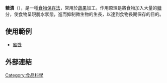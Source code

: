 {{article issues
|
{{Expand|time=2011-01-26T09:09:33+00:00}}
{{Expert|time=2011-01-26T09:09:33+00:00}}
{{Unreferenced|time=2011-01-26T09:09:33+00:00}}
}}
'''糖漬'''（{{lang-en|Sugaring}}），是一種[[食物保存法|食物保存法]]，常用於[[蔬菜|蔬]][[水果|果]]加工。作用原理是將食物加入大量的[[糖|糖]]分，使食物呈現脫水狀態，進而抑制微生物的生長，以達到食物長期保存的目的。

==使用範例==
*[[蜜饯|蜜饯]]

==外部連結==
{{GoogleBooks|"糖漬"|"Sugaring"}}

{{食物保存}}



[[Category:食品科學|Category:食品科學]]